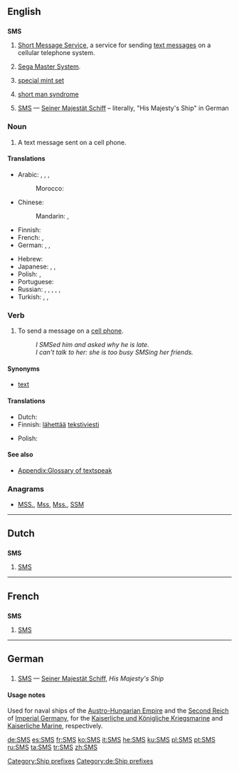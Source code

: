 {{wikipedia|dab=SMS (disambiguation)}}
{{also|sms}}
==English==

==={{initialism}}===
'''SMS'''

# [[Short Message Service]], a service for sending [[text message]]s on a cellular telephone system.
# {{video games}} [[w:Sega Master System|Sega Master System]].
# {{numismatics}} [[special mint set]]
# {{psychology}} [[short man syndrome]]
# {{military|nautical}} [[#German|SMS]] &mdash; [[Seiner Majestät Schiff]] &ndash; literally, "His Majesty's Ship" in German

===Noun===
{{en-noun|es}}

# A text message sent on a cell phone.

====Translations====
{{trans-top|a text message sent on a cell phone}}
* Arabic: {{t|ar|رسالة|f|tr=risaala}},  {{t|ar|رسالة إس إم إس|f|tr=risaalat 'es 'em 'es}},  {{t|ar|إس إم إس|m|tr='es 'em 'es}},  {{qualifier|colloquial}} {{t|ar|ميسيج|m|tr=miisij}}
*: Morocco: {{tø|ary|ميساج|tr=mīsāž|sc=Arab}}
* Chinese:
*: Mandarin: {{t-|cmn|短信|tr=duǎnxìn|sc=Hani}},  {{t-|cmn|SMS|tr=es-em-es}}
* Finnish: {{t+|fi|tekstiviesti}}
* French: {{t+|fr|SMS|m}},  {{t+|fr|texto|m}}
* German: {{t+|de|SMS|f|n}},  {{t|de|SMS-Nachricht|f}},  {{t|de|Textnachricht|f}}
{{trans-mid}}
* Hebrew: {{t+|he|סמס}}
* Japanese: {{t+|ja|伝言|tr=でんごん, dengon}},  {{t|ja|エス・エム・エス|tr=esu-emu-esu}},  {{t-|ja|ＳＭＳ|tr=esu-emu-esu}}
* Polish: {{t+|pl|SMS|m}}, {{t+|pl|esemes|m}}
* Portuguese: {{t+|pt|SMS}}
* Russian: {{t+|ru|SMS|m}},  {{t|ru|эс-эм-эс|m|tr=es-em-és}},  {{qualifier|colloquial}} {{t|ru|эсэмэска|f|tr=eseméska}},  {{t+|ru|сообщение|n|tr=soobščénije}},  {{qualifier|slang}} {{t|ru|месседж|m|tr=méssedž}} <!--gramota.ru -->,  {{t|ru|СМС|m|tr=SMS}}
* Turkish: {{t+|tr|SMS}},  {{t+|tr|mesaj}},  {{t|tr|kısa mesaj}}
{{trans-bottom}}

===Verb===
{{en-verb|SMS|es}}

# To send a message on a [[cell phone]].
#: ''I SMSed him and asked why he is late.''
#: ''I can't talk to her: she is too busy SMSing her friends.''

====Synonyms====
* [[text#Verb|text]]

====Translations====
{{trans-top|to send a message on a cell phone}}
* Dutch: {{t+|nl|sms'en}}
* Finnish: [[lähettää]] [[tekstiviesti]]
{{trans-mid}}
* Polish: {{t-|pl|esemesować}}
{{trans-bottom}}

====See also====
*[[Appendix:Glossary of textspeak]]

===Anagrams===
* [[MSS.#English|MSS.]], [[Mss#English|Mss]], [[Mss.#English|Mss.]], [[SSM#English|SSM]]
[[Category:Ship prefixes]]
----

==Dutch==

==={{initialism|Dutch}}===
'''SMS'''

# [[#English|SMS]]

----

==French==

==={{initialism|French}}===
'''SMS'''

# [[#English|SMS]]

----

==German==

==={{initialism|German}}===
{{infl|de|initialism}}

# {{nautical|military|lang=de}} [[#English|SMS]] &mdash; [[Seiner Majestät Schiff]], ''His Majesty's Ship''

====Usage notes====
Used for naval ships of the [[Austro-Hungarian Empire]] and the [[Second Reich]] of [[Imperial Germany]], for the [[Kaiserliche und Königliche Kriegsmarine]] and [[Kaiserliche Marine]], respectively.

[[Category:de:Ship prefixes]]

[[de:SMS]]
[[es:SMS]]
[[fr:SMS]]
[[ko:SMS]]
[[it:SMS]]
[[he:SMS]]
[[ku:SMS]]
[[pl:SMS]]
[[pt:SMS]]
[[ru:SMS]]
[[ta:SMS]]
[[tr:SMS]]
[[zh:SMS]]